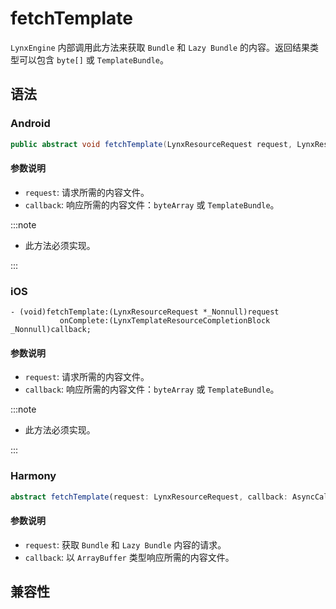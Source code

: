 # fetchTemplate

`LynxEngine` 内部调用此方法来获取 `Bundle` 和 `Lazy Bundle` 的内容。返回结果类型可以包含 `byte[]` 或 `TemplateBundle`。

## 语法

### Android

```java
public abstract void fetchTemplate(LynxResourceRequest request, LynxResourceCallback< TemplateProviderResult > callback);
```

#### 参数说明

- `request`: 请求所需的内容文件。
- `callback`: 响应所需的内容文件：`byteArray` 或 `TemplateBundle`。

:::note

- 此方法必须实现。

:::

### iOS

```objc
- (void)fetchTemplate:(LynxResourceRequest *_Nonnull)request
           onComplete:(LynxTemplateResourceCompletionBlock _Nonnull)callback;
```

#### 参数说明

- `request`: 请求所需的内容文件。
- `callback`: 响应所需的内容文件：`byteArray` 或 `TemplateBundle`。

:::note

- 此方法必须实现。

:::

### Harmony

```typescript
abstract fetchTemplate(request: LynxResourceRequest, callback: AsyncCallback<TemplateProviderResult>): void;
```

#### 参数说明

- `request`: 获取 `Bundle` 和 `Lazy Bundle` 内容的请求。
- `callback`: 以 `ArrayBuffer` 类型响应所需的内容文件。

## 兼容性


<LegacyCompatTable metadata="lynx-native-api/lynx-template-resource-fetcher/fetch-template" />